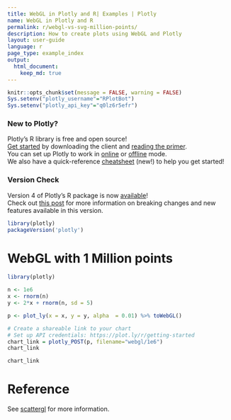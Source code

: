 ```yaml
---
title: WebGL in Plotly and R| Examples | Plotly
name: WebGL in Plotly and R
permalink: r/webgl-vs-svg-million-points/
description: How to create plots using WebGL and Plotly
layout: user-guide
language: r
page_type: example_index
output: 
  html_document:
    keep_md: true
---
```


```r
knitr::opts_chunk$set(message = FALSE, warning = FALSE)
Sys.setenv("plotly_username"="RPlotBot")
Sys.setenv("plotly_api_key"="q0lz6r5efr")
```

### New to Plotly?

Plotly's R library is free and open source!<br>
[Get started](https://plot.ly/r/getting-started/) by downloading the client and [reading the primer](https://plot.ly/r/getting-started/).<br>
You can set up Plotly to work in [online](https://plot.ly/r/getting-started/#hosting-graphs-in-your-online-plotly-account) or [offline](https://plot.ly/r/offline/) mode.<br>
We also have a quick-reference [cheatsheet](https://images.plot.ly/plotly-documentation/images/r_cheat_sheet.pdf) (new!) to help you get started!

### Version Check

Version 4 of Plotly's R package is now [available](https://plot.ly/r/getting-started/#installation)!<br>
Check out [this post](http://moderndata.plot.ly/upgrading-to-plotly-4-0-and-above/) for more information on breaking changes and new features available in this version.

```r
library(plotly)
packageVersion('plotly')
```

# WebGL with 1 Million points 

```r
library(plotly)

n <- 1e6
x <- rnorm(n)
y <- 2*x + rnorm(n, sd = 5)

p <- plot_ly(x = x, y = y, alpha  = 0.01) %>% toWebGL()

# Create a shareable link to your chart
# Set up API credentials: https://plot.ly/r/getting-started
chart_link = plotly_POST(p, filename="webgl/1e6")
chart_link
```

```r
chart_link
```

# Reference

See [scattergl](https://plot.ly/r/reference/#scattergl) for more information. 